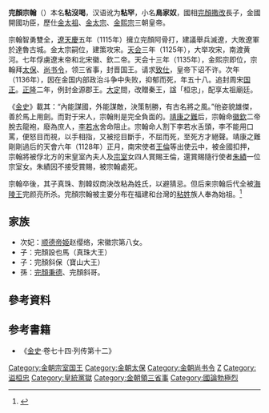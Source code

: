 '''完顏宗翰'''（{{bd|1080年||1137年|catIdx=Z}}）本名'''粘沒喝'''，汉语讹为'''粘罕'''，小名'''鳥家奴'''，國相[[完顏撒改|完顏撒改]]長子，金國開國功臣，歷仕[[完颜阿骨打|金太祖]]、[[金太宗|金太宗]]、[[金熙宗|金熙宗]]三朝皇帝。

宗翰智勇雙全，[[遼朝|遼]][[天庆_(辽朝)|天慶]]五年（1115年）擁立完顏阿骨打，建議舉兵滅遼，大敗遼軍於達魯古城。金太宗嗣位，建策攻宋。[[天会_(金朝)|天会]]三年（1125年），大举攻宋，南渡黄河。七年俘虜遼末帝和北宋徽、欽二帝。天会十三年（1135年），金熙宗即位，宗翰拜[[太保|太保]]、[[尚书令|尚书令]]，领三省事，封晋国王。请求[[致仕|致仕]]，皇帝下诏不许。次年（1136年），因在金国内部政治斗争中失败，抑郁而死，年五十八。追封周宋[[国正|国正]]。[[正隆|正隆]]二年，例封金源郡王。[[大定_(金朝)|大定]]間，改贈秦王，諡「桓忠」，配享太祖廟廷。

《[[金史|金史]]》載其：“內能謀國，外能謀敵，決策制勝，有古名將之風。”他姿貌雄傑，善於馬上用劍。而對于宋人，宗翰則是完全負面的。[[靖康之難|靖康之難]]后，宗翰命[[宋徽宗|徽]][[宋钦宗|欽]]二帝脫去龍袍，廢為庶人，[[李若水|李若水]]舍命阻止。宗翰命人割下李若水舌頭，李不能用口罵，便怒目而視，以手相指，又被挖目斷手，不屈而死，至死方才絕聲。靖康之難剛剛過后的天會六年（1128年）正月，南宋使者[[王倫_(南宋)|王倫]]等出使云中，被金國扣押，宗翰將被俘北方的宋皇室內夫人及[[宗室|宗室]]女四人賞賜王倫，還賞賜隨行使者[[朱績|朱績]]一位宗室女。朱績因不接受賞賜，被宗翰處死。

宗翰卒後，其子真珠、割韓奴商決改粘為姓氏，以避猜忌。但后来宗翰后代全被[[完顏亮|海陵王]]完颜亮所杀。完顏宗翰被主要分布在福建和台灣的[[粘姓|粘姓]]族人奉為始祖。<ref>{{cite web |title=女真裔聚落粘厝庄 |url=https://town.chcg.gov.tw/fuxing/06travel/travel01_con.asp?new_id=2444 |website=彰化縣政府 |accessdate=2021-04-07 |date=2011-01-01 |archive-date=2020-06-06 |archive-url=https://web.archive.org/web/20200606181630/http://town.chcg.gov.tw/fuxing/06travel/travel01_con.asp?new_id=2444 |dead-url=no }}</ref>

==家族==
*次妃：[[顺德帝姬|顺德帝姬]]赵缨络，宋徽宗第八女。
*子：完顏設也馬（真珠大王）
*子：完顏斜保（寶山大王）
*孫：[[完顏秉德|完顏秉德]]、完顏斜哥。

== 參考資料 ==
{{Reflist}}
== 参考書籍 ==
*《[[金史|金史]]·卷七十四·列传第十二》

[[Category:金朝宗室国王|Category:金朝宗室国王]]
[[Category:金朝太保|Category:金朝太保]]
[[Category:金朝尚书令|Category:金朝尚书令]]
[[Category:完顏氏|Z]]
[[Category:谥桓忠|Category:谥桓忠]]
[[Category:皇統黨獄|Category:皇統黨獄]]
[[Category:金朝領三省事|Category:金朝領三省事]]
[[Category:國論勃極烈|Category:國論勃極烈]]